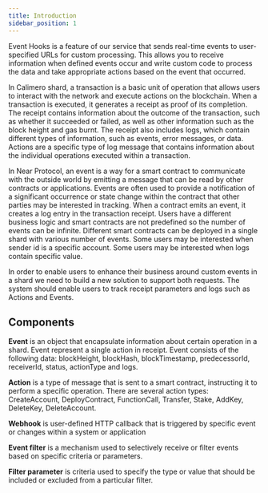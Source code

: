 ```yaml
---
title: Introduction
sidebar_position: 1
---
```


Event Hooks is a feature of our service that sends real-time events to user-specified URLs for custom processing. This allows you to receive information when defined events occur and write custom code to process the data and take appropriate actions based on the event that occurred.


In Calimero shard, a transaction is a basic unit of operation that allows users to interact with the network and execute actions on the blockchain. When a transaction is executed, it generates a receipt as proof of its completion. The receipt contains information about the outcome of the transaction, such as whether it succeeded or failed, as well as other information such as the block height and gas burnt. The receipt also includes logs, which contain different types of information, such as events, error messages, or data. Actions are a specific type of log message that contains information about the individual operations executed within a transaction.


In Near Protocol, an event is a way for a smart contract to communicate with the outside world by emitting a message that can be read by other contracts or applications. Events are often used to provide a notification of a significant occurrence or state change within the contract that other parties may be interested in tracking. When a contract emits an event, it creates a log entry in the transaction receipt.
Users have a different business logic and smart contracts are not predefined so the number of events can be infinite. Different smart contracts can be deployed in a single shard with various number of events.
Some users may be interested when sender id is a specific account. Some users may be interested when  logs contain specific value.

In order to enable users to enhance their business around custom events in a shard we need to build a new solution to support both requests. The system should enable users to track receipt parameters  and logs such as Actions and Events.

## Components

**Event** is an object that encapsulate information about certain operation in a shard. Event represent a single action in receipt. Event consists of the following data: blockHeight, blockHash, blockTimestamp, predecessorId, receiverId, status, actionType and logs.


**Action** is a type of message that is sent to a smart contract, instructing it to perform a specific operation. There are several action types: CreateAccount, DeployContract, FunctionCall, Transfer, Stake, AddKey, DeleteKey, DeleteAccount.


**Webhook** is user-defined HTTP callback that is triggered by specific event or changes within a system or application


**Event filter** is a mechanism used to selectively receive or filter events based on specific criteria or parameters.


**Filter parameter** is criteria used to specify the type or value that should be included or excluded from a particular filter.